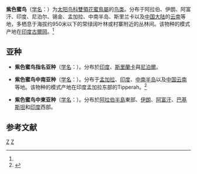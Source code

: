 {{Speciesbox
| taxon = Cinnyris asiaticus
| status = LC
| status_system = iucn3.1
| status_ref = <ref>{{IUCN|id=22717855 |title=''Cinnyris asiaticus'' |assessors=[[BirdLife_International|BirdLife International]] |assessor-link=BirdLife International |version=2017.3 |year=2016 |accessdate=1 October 2016}} 数据库資料包含說明此物種被編入無危級別的原因</ref>
| image = Purple Sunbird (Nectarinia asiatica)- Male (Breeding) on Kapok (Ceiba pentandra) in Kolkata I IMG 1893.jpg
| image_caption = 雄鳥（中南亞種，繁殖羽）
| image2 = Purple Sunbird (Cinnyris asiaticus) - Flickr - Lip Kee.jpg
| image2_caption = 雄鳥（中南亞種，非繁殖羽）
| binomial_authority = （Latham, 1790）<ref name='id4048'>{{cite web| url =http://www.bioinfo.cn/db05/BjdwSpecies.php?action=view&id=4048| title =紫色蜜鸟| work =《中国动物物种编目数据库》| publisher =中国科学院微生物研究所| author =中国科学院动物研究所| accessdate =2009-04-04| deadurl =yes| archiveurl =https://web.archive.org/web/20160305011223/http://www.bioinfo.cn/db05/BjdwSpecies.php?action=view&id=4048| archivedate =2016-03-05}}</ref>
}}

'''紫色蜜鸟'''（[[学名|学名]]：{{lang|la|''Cinnyris asiaticus''}}）为[[太阳鸟科|太阳鸟科]][[雙領花蜜鳥屬|雙領花蜜鳥屬]]的[[鸟类|鸟类]]。分布于阿拉伯、伊朗、阿富汗、印度、尼泊尔、锡金、孟加拉、中南半岛、斯里兰卡以及[[中国大陆|中国大陆]]的[[云南|云南]]等地，多栖息于海拔约950米以下的常绿阔叶林或村寨附近的丛林间。该物种的模式产地在[[印度|印度]][[古爾岡|古爾岡]]。<ref name='id4048'/>

== 亚种 ==
* '''紫色蜜鸟指名亚种'''（[[学名|学名]]：{{lang|la|''Cinnyris asiaticus asiaticus''}}）。分布於[[印度|印度]]、[[斯里蘭卡|斯里蘭卡]]與[[尼泊爾|尼泊爾]]。

* '''紫色蜜鸟中南亚种'''（[[学名|学名]]：{{lang|la|''Cinnyris asiaticus intermedius''}}）。分布于[[孟加拉|孟加拉]]、[[印度|印度]]、[[中南半岛|中南半岛]]以及[[中国|中国]][[云南|云南]]等地。该物种的模式产地在印度孟加拉东部的Tipperah。<ref name='id4049'>{{cite web| url =http://www.bioinfo.cn/db05/BjdwSpecies.php?action=view&id=4049| title =紫色蜜鸟云南亚种| work =《中国动物物种编目数据库》| publisher =中国科学院微生物研究所| author =中国科学院动物研究所| accessdate =2009-04-04| deadurl =yes| archiveurl =https://web.archive.org/web/20160305083946/http://www.bioinfo.cn/db05/BjdwSpecies.php?action=view&id=4049| archivedate =2016-03-05}}</ref>

* '''紫色蜜鸟中東亚种'''（[[学名|学名]]：{{lang|la|''Cinnyris asiaticus brevirostris''}}）。分布於[[阿拉伯半島|阿拉伯半島]]東部、[[伊朗|伊朗]]、[[阿富汗|阿富汗]]、[[巴基斯坦|巴基斯坦]]和[[印度|印度]]西部。

== 参考文献 ==
{{reflist}}

{{Taxonbar}}
[[Category:雙領花蜜鳥屬|Z]]
[[Category:1790年描述的鸟类|Z]]